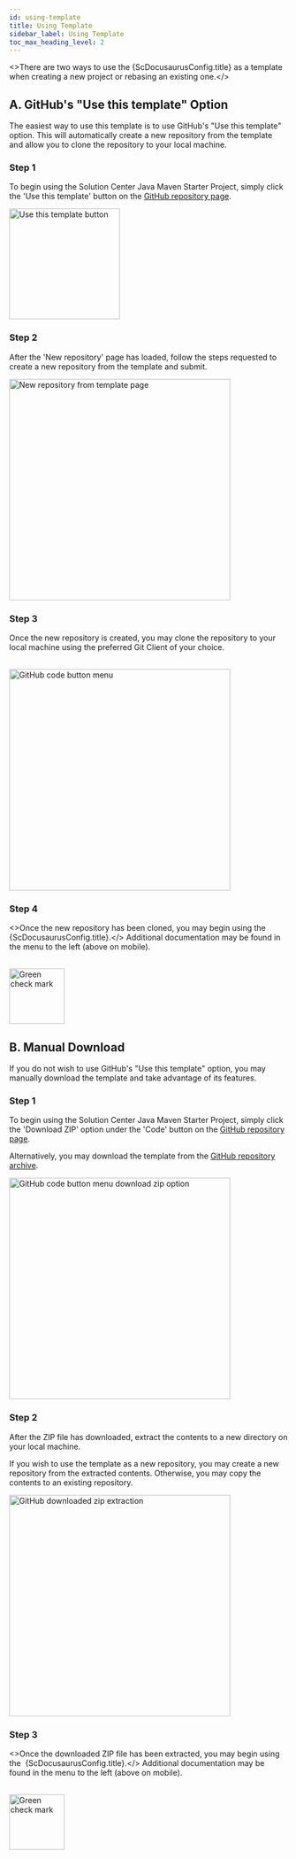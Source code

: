 ```yaml
---
id: using-template
title: Using Template
sidebar_label: Using Template
toc_max_heading_level: 2
---
```



<>There are two ways to use the {ScDocusaurusConfig.title} as a template when creating a new
project or rebasing an existing one.</><br/>

## A. GitHub's "Use this template" Option

The easiest way to use this template is to use GitHub's "Use this template" option. This will
automatically create a new repository from the template and allow you to clone the repository to
your local machine.

### Step 1

To begin using the Solution Center Java Maven Starter Project, simply click the 'Use this template'
button on the <a href={ScDocusaurusConfig.repoUrl}>GitHub repository page</a>.

<img src={GitHubUseThisTemplateButton} alt="Use this template button" width="200"/>

### Step 2

After the 'New repository' page has loaded, follow the steps requested to create a new repository
from the template and submit.

<img src={GitHubTemplateRepoSetup} alt="New repository from template page" width="400"/>

### Step 3

Once the new repository is created, you may clone the repository to your local machine using the
preferred Git Client of your choice.<br/><br/>

<img src={GitHubCodeButtonMenu} alt="GitHub code button menu" width="400"/>

### Step 4

<>Once the new repository has been cloned, you may begin using the&nbsp;
{ScDocusaurusConfig.title}.</> Additional documentation may be found in the menu to the left (above
on mobile).<br/><br/>

<img src={GreenCheckMark} alt="Green check mark" width="100"/>

## B. Manual Download

If you do not wish to use GitHub's "Use this template" option, you may manually download the
template and take advantage of its features.

### Step 1

To begin using the Solution Center Java Maven Starter Project, simply click the 'Download ZIP'
option under the 'Code' button on the <a href={ScDocusaurusConfig.repoUrl}>GitHub repository
page</a>.

Alternatively, you may download the template from the <a href={ScDocusaurusConfig.repoArchiveUrl}>
GitHub repository archive</a>.

<img src={GitHubCodeButtonDownloadZip} alt="GitHub code button menu download zip option" width="400"/>

### Step 2

After the ZIP file has downloaded, extract the contents to a new directory on your local machine.

If you wish to use the template as a new repository, you may create a new repository from the
extracted contents. Otherwise, you may copy the contents to an existing repository.

<img src={GitHubDownloadZipExtract} alt="GitHub downloaded zip extraction" width="400"/>

### Step 3

<>Once the downloaded ZIP file has been extracted, you may begin using the&nbsp;
{ScDocusaurusConfig.title}.</> Additional documentation may be found in the menu to the left (above
on mobile).<br/><br/>

<img src={GreenCheckMark} alt="Green check mark" width="100"/>



